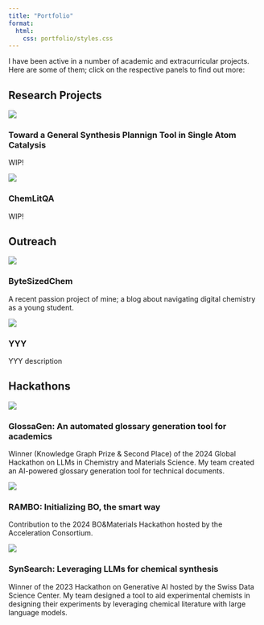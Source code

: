 ```yaml
---
title: "Portfolio"
format:
  html:
    css: portfolio/styles.css
---
```


I have been active in a number of academic and extracurricular projects. Here are some of them; click on the respective panels to find out more:


## Research Projects

::: {.grid}

::: {.g-col-6}
::: {.project-panel}
[![](portfolio/images/saccrow-logo.png){.img-fluid}](saccrow.qmd)

### Toward a General Synthesis Plannign Tool in Single Atom Catalysis

WIP!
:::
:::

<!--  -->

::: {.g-col-6}
::: {.project-panel}
[![](portfolio/images/chemlitqa-logo.png){.img-fluid}](chemlitqa.qmd)

### ChemLitQA

WIP!
:::
:::

<!--  -->

:::

<!--  -->
<!--  -->

## Outreach

::: {.grid}

::: {.g-col-6}
::: {.project-panel}
[![](portfolio/images/XXX.png){.img-fluid}](XXX.qmd)

### ByteSizedChem

A recent passion project of mine; a blog about navigating digital chemistry as a young student.

:::
:::

<!--  -->

::: {.g-col-6}
::: {.project-panel}
[![](portfolio/images/YYY.png){.img-fluid}](YYY.qmd)

### YYY

YYY description
:::
:::

<!--  -->

:::

<!--  -->
<!--  -->

## Hackathons

::: {.grid}

::: {.g-col-6}
::: {.project-panel}
[![](portfolio/images/glossagen-logo.png){.img-fluid}](glossagen.qmd)

### GlossaGen: An automated glossary generation tool for academics

Winner (Knowledge Graph Prize & Second Place) of the 2024 Global Hackathon on LLMs in Chemistry and Materials Science. My team created an AI-powered glossary generation tool for technical documents.

:::
:::

<!--  -->

::: {.g-col-6}
::: {.project-panel}
[![](portfolio/24-RAMBO-I/item.png){.img-fluid}](rambo.qmd)

### RAMBO: Initializing BO, the smart way

Contribution to the 2024 BO&Materials Hackathon hosted by the Acceleration Consortium.
:::
:::

<!--  -->

::: {.g-col-6}
::: {.project-panel}
[![](portfolio/23-SynSearch/item.png){.img-fluid}](rambo.qmd)

### SynSearch: Leveraging LLMs for chemical synthesis

Winner of the 2023 Hackathon on Generative AI hosted by the Swiss Data Science Center. My team designed a tool to aid experimental chemists in designing their experiments by leveraging chemical literature with large language models.
:::
:::

<!--  -->

:::

<!--  -->
<!--  -->


<!-- 
## XYZ

::: {.grid}

::: {.g-col-6}
::: {.project-panel}
[![XXX Logo](portfolio/images/XXX.png){.img-fluid}](XXX.qmd)

### XXX

XXX description

:::
:::



::: {.g-col-6}
::: {.project-panel}
[![YYYY Logo](portfolio/images/YYY.png){.img-fluid}](YYY.qmd)

### YYY

YYY description
:::
:::



:::

 -->
